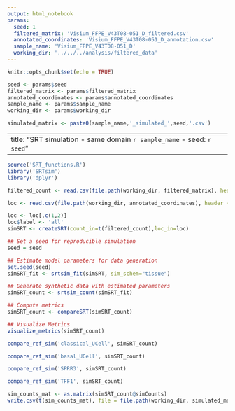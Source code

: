 ```yaml
---
output: html_notebook
params:
  seed: 1
  filtered_matrix: 'Visium_FFPE_V43T08-051_D_filtered.csv'
  annotated_coordinates: 'Visium_FFPE_V43T08-051_D_annotation.csv'
  sample_name: 'Visium_FFPE_V43T08-051_D'
  working_dir: '../../../analysis/filtered_data'
---
```


```r
knitr::opts_chunk$set(echo = TRUE)
```

```r
seed <- params$seed
filtered_matrix <- params$filtered_matrix
annotated_coordinates <- params$annotated_coordinates
sample_name <- params$sample_name
working_dir <- params$working_dir
```

```r
simulated_matrix <- paste0(sample_name,'_simulated_',seed,'.csv')
```

---
title: "SRT simulation - same domain `r sample_name` - seed: `r seed`"
---

```r
source('SRT_functions.R')
library('SRTsim')
library('dplyr')
```

```r
filtered_count <- read.csv(file.path(working_dir, filtered_matrix), header=TRUE, row.names = 1)

loc <- read.csv(file.path(working_dir, annotated_coordinates), header = TRUE, row.names = 1)

loc <- loc[,c(1,2)]
loc$label <- 'all'
simSRT <- createSRT(count_in=t(filtered_count),loc_in=loc)
```

```r
## Set a seed for reproducible simulation
seed = seed
```

```r
## Estimate model parameters for data generation
set.seed(seed)
simSRT_fit <- srtsim_fit(simSRT, sim_schem="tissue")
```

```r
## Generate synthetic data with estimated parameters
simSRT_count <- srtsim_count(simSRT_fit)
```

```r
## Compute metrics 
simSRT_count <- compareSRT(simSRT_count)

## Visualize Metrics
visualize_metrics(simSRT_count)
```

```r
compare_ref_sim('classical_UCell', simSRT_count)
```

```r
compare_ref_sim('basal_UCell', simSRT_count)
```

```r
compare_ref_sim('SPRR3', simSRT_count)
```

```r
compare_ref_sim('TFF1', simSRT_count)
```

```r
sim_counts_mat <- as.matrix(simSRT_count@simCounts)
write.csv(t(sim_counts_mat), file = file.path(working_dir, simulated_matrix))
```
